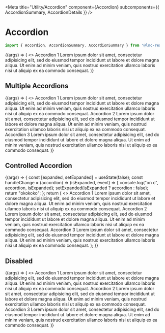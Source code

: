 
<Meta
  title="Utility/Accordion"
  component={Accordion}
  subcomponents={{ AccordionSummary, AccordionDetails }}
/>

# Accordion

```jsx
import { Accordion, AccordionSummary, AccordionSummary } from "@lnc-react-ui";
```

<Canvas>
  <Story name="Default" args={{}}>
    {(args) => (
      <>
        <Accordion {...args}>
          <AccordionSummary>Accordion 1</AccordionSummary>
          <AccordionDetails>
            Lorem ipsum dolor sit amet, consectetur adipisicing elit, sed do
            eiusmod tempor incididunt ut labore et dolore magna aliqua. Ut enim
            ad minim veniam, quis nostrud exercitation ullamco laboris nisi ut
            aliquip ex ea commodo consequat.
          </AccordionDetails>
        </Accordion>
      </>
    )}
  </Story>
</Canvas>

<ArgsTable story="Default" />

## Multiple Accordions

<Canvas>
  <Story name="Multiple Accordions" args={{}}>
    {(args) => (
      <>
        <Accordion {...args}>
          <AccordionSummary>Accordion 1</AccordionSummary>
          <AccordionDetails>
            Lorem ipsum dolor sit amet, consectetur adipisicing elit, sed do
            eiusmod tempor incididunt ut labore et dolore magna aliqua. Ut enim
            ad minim veniam, quis nostrud exercitation ullamco laboris nisi ut
            aliquip ex ea commodo consequat.
          </AccordionDetails>
        </Accordion>
        <Accordion {...args}>
          <AccordionSummary>Accordion 2</AccordionSummary>
          <AccordionDetails>
            Lorem ipsum dolor sit amet, consectetur adipisicing elit, sed do
            eiusmod tempor incididunt ut labore et dolore magna aliqua. Ut enim
            ad minim veniam, quis nostrud exercitation ullamco laboris nisi ut
            aliquip ex ea commodo consequat.
          </AccordionDetails>
        </Accordion>
        <Accordion {...args}>
          <AccordionSummary>Accordion 3</AccordionSummary>
          <AccordionDetails>
            Lorem ipsum dolor sit amet, consectetur adipisicing elit, sed do
            eiusmod tempor incididunt ut labore et dolore magna aliqua. Ut enim
            ad minim veniam, quis nostrud exercitation ullamco laboris nisi ut
            aliquip ex ea commodo consequat.
          </AccordionDetails>
        </Accordion>
      </>
    )}
  </Story>
</Canvas>

## Controlled Accordion

<Canvas>
  <Story name="Controlled" args={{}}>
    {(args) => {
      const [expanded, setExpanded] = useState(false);
      const handleChange = (accordion) => (isExpanded, event) => {
        console.log("on c", accordion, isExpanded);
        setExpanded(isExpanded ? accordion : false);
        return "okokoko";
      };
      return (
        <>
          <Accordion
            expanded={expanded == "accordion1"}
            change={handleChange("accordion1")}
            {...args}
          >
            <AccordionSummary>Accordion 1</AccordionSummary>
            <AccordionDetails>
              Lorem ipsum dolor sit amet, consectetur adipisicing elit, sed do
              eiusmod tempor incididunt ut labore et dolore magna aliqua. Ut
              enim ad minim veniam, quis nostrud exercitation ullamco laboris
              nisi ut aliquip ex ea commodo consequat.
            </AccordionDetails>
          </Accordion>
          <Accordion
            expanded={expanded == "accordion2"}
            change={handleChange("accordion2")}
            {...args}
          >
            <AccordionSummary>Accordion 2</AccordionSummary>
            <AccordionDetails>
              Lorem ipsum dolor sit amet, consectetur adipisicing elit, sed do
              eiusmod tempor incididunt ut labore et dolore magna aliqua. Ut
              enim ad minim veniam, quis nostrud exercitation ullamco laboris
              nisi ut aliquip ex ea commodo consequat.
            </AccordionDetails>
          </Accordion>
          <Accordion
            expanded={expanded == "accordion3"}
            change={handleChange("accordion3")}
            {...args}
          >
            <AccordionSummary>Accordion 3</AccordionSummary>
            <AccordionDetails>
              Lorem ipsum dolor sit amet, consectetur adipisicing elit, sed do
              eiusmod tempor incididunt ut labore et dolore magna aliqua. Ut
              enim ad minim veniam, quis nostrud exercitation ullamco laboris
              nisi ut aliquip ex ea commodo consequat.
            </AccordionDetails>
          </Accordion>
        </>
      );
    }}
  </Story>
</Canvas>

## Disabled

<Canvas>
  <Story name="Disabled" args={{}}>
    {(args) => (
      <>
        <Accordion {...args}>
          <AccordionSummary>Accordion 1</AccordionSummary>
          <AccordionDetails>
            Lorem ipsum dolor sit amet, consectetur adipisicing elit, sed do
            eiusmod tempor incididunt ut labore et dolore magna aliqua. Ut enim
            ad minim veniam, quis nostrud exercitation ullamco laboris nisi ut
            aliquip ex ea commodo consequat.
          </AccordionDetails>
        </Accordion>
        <Accordion {...args}>
          <AccordionSummary>Accordion 2</AccordionSummary>
          <AccordionDetails>
            Lorem ipsum dolor sit amet, consectetur adipisicing elit, sed do
            eiusmod tempor incididunt ut labore et dolore magna aliqua. Ut enim
            ad minim veniam, quis nostrud exercitation ullamco laboris nisi ut
            aliquip ex ea commodo consequat.
          </AccordionDetails>
        </Accordion>
        <Accordion disabled={true} {...args}>
          <AccordionSummary>Accordion 3</AccordionSummary>
          <AccordionDetails>
            Lorem ipsum dolor sit amet, consectetur adipisicing elit, sed do
            eiusmod tempor incididunt ut labore et dolore magna aliqua. Ut enim
            ad minim veniam, quis nostrud exercitation ullamco laboris nisi ut
            aliquip ex ea commodo consequat.
          </AccordionDetails>
        </Accordion>
      </>
    )}
  </Story>
</Canvas>
